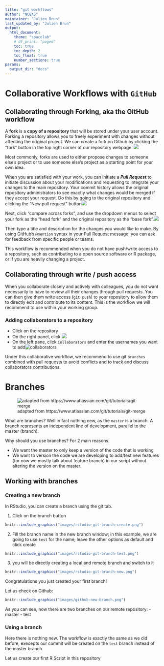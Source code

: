 ```yaml
---
title: "git workflows"
author: "NCEAS"
maintainer: "Julien Brun"
last_updated_by: "Julien Brun"
output: 
  html_document:
    theme: "spacelab"
    # df_print: "paged"
    toc: true
    toc_depth: 2
    toc_float: true
    number_sections: true
params:
  output_dir: "docs"
---
```


# Collaborative Workflows with `GitHub`

## Collaborating through Forking, aka the GitHub workflow

A **fork** is a **copy of a repository** that will be stored under your user account. Forking a repository allows you to freely experiment with changes without affecting the original project. We can create a fork on Github by clicking the "fork" button in the top right corner of our repository webpage.
![](images/github-fork.png) 
  
  
Most commonly, forks are used to either propose changes to someone else's project or to use someone else's project as a starting point for your own idea.

When you are satisfied with your work, you can initiate a ***Pull Request*** to initiate discussion about your modifications and requesting to integrate your changes to the main repository. Your commit history allows the original repository administrators to see exactly what changes would be merged if they accept your request. Do this by going to the original repository and clicking the "New pull request" button![](images/github-pull-request.png)  
  
Next, click "compare across forks", and use the dropdown menus to select your fork as the "head fork" and the original repository as the "base fork".![](images/github-compare-forks.png)  
  
Then type a title and description for the changes you would like to make. By using GitHub's `@mention` syntax in your Pull Request message, you can ask for feedback from specific people or teams.

This workflow is recommended when you do not have push/write access to a repository, such as contributing to a open source software or R package, or if you are heavily changing a project.

## Collaborating through write / push access

When you collaborate closely and actively with colleagues, you do not want necessarily to have to review all their changes through pull requests. You can then give them write access (`git push`) to your repository to allow them to directly edit and contribute to its content. This is the workflow we will recommend to use within your working group.

### Adding collaborators to a repository 

* Click on the repository
* On the right panel, click ![](images/github-repo-settings.png)
* On the left pane, click `Collaborators` and enter the usernames you want to add![collaborators](images/github-collaborators.png) 

Under this collaborative workflow, we recommend to use git `branches` combined with pull requests to avoid conflicts and to track and discuss collaborators contributions.

# Branches

![adapted from https://www.atlassian.com/git/tutorials/git-merge](images/atlassian_branches_sketch.png)

What are branches?  Well in fact nothing new, as the `master` is a branch. A branch represents an independent line of development, parallel to the master (branch). 

Why should you use branches? For 2 main reasons:

* We want the master to only keep a version of the code that is working
* We want to version the code we are developing to add/test new features (for now we mostly talk about feature branch) in our script without altering the version on the master.

## Working with branches

### Creating a new branch

In RStudio, you can create a branch using the git tab. 

1. Click on the branch button
```r
knitr::include_graphics("images/rstudio-git-branch-create.png")
```
2. Fill the branch name in the new branch window; in this example, we are going to use `test` for the name; leave the other options as default and click create 
```r
knitr::include_graphics("images/rstudio-git-branch-test.png")
```
3. you will be directly creating a local and remote branch and switch to it 
```r
knitr::include_graphics("images/rstudio-git-branch-new.png")
```

Congratulations you just created your first branch! 

Let us check on Github:

```r
knitr::include_graphics("images/github-new-branch.png")
```

As you can see, now there are two branches on our remote repository: 
- master
- test

### Using a branch

Here there is nothing new. The workflow is exactly the same as we did before, execepts our commit will be created on the `test` branch instead of the master branch.

Let us create our first R Script in this repository


